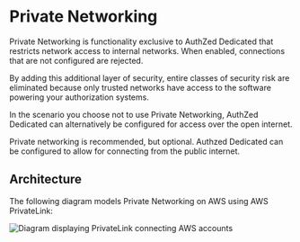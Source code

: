 
# Private Networking

Private Networking is functionality exclusive to AuthZed Dedicated that restricts network access to internal networks.
When enabled, connections that are not configured are rejected.

By adding this additional layer of security, entire classes of security risk are eliminated because only trusted networks have access to the software powering your authorization systems.

In the scenario you choose not to use Private Networking, AuthZed Dedicated can alternatively be configured for access over the open internet.

<Callout type="info">
  Private networking is recommended, but optional. Authzed Dedicated can be configured to allow for connecting from the public internet.
</Callout>

## Architecture

The following diagram models Private Networking on AWS using AWS PrivateLink:

![Diagram displaying PrivateLink connecting AWS accounts](/images/aws-dedicated-diagram.png)
